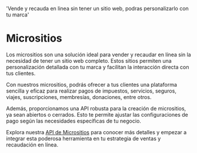 
  'Vende y recauda en linea sin tener un sitio web, podras personalizarlo con tu marca'

<HeroPattern />

# Micrositios

Los micrositios son una solución ideal para vender y recaudar en línea sin la necesidad de tener un sitio web completo. Estos sitios permiten una personalización detallada con tu marca y facilitan la interacción directa con tus clientes.

Con nuestros micrositios, podrás ofrecer a tus clientes una plataforma sencilla y eficaz para realizar pagos de impuestos, servicios, seguros, viajes, suscripciones, membresías, donaciones, entre otros.

Además, proporcionamos una API robusta para la creación de micrositios, ya sean abiertos o cerrados. Esto te permite ajustar las configuraciones de pago según las necesidades específicas de tu negocio.

Explora nuestra [API de Micrositios](/microsites/api/reference/microsites) para conocer más detalles y empezar a integrar esta poderosa herramienta en tu estrategia de ventas y recaudación en línea.